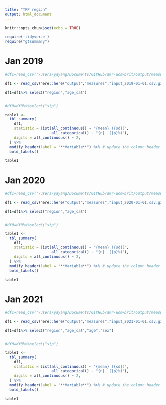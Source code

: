 ```yaml
---
title: "TPP region"
output: html_document
---
```



```r
knitr::opts_chunk$set(echo = TRUE)
```


```r
require('tidyverse')
require("gtsummary")
```


# Jan 2019

```r
#df1=read_csv("/Users/yayang/Documents/GitHub/amr-uom-brit/output/measures/input_2019-01-01.csv.gz")

df1 <- read_csv(here::here("output","measures","input_2019-01-01.csv.gz"))

df1=df1%>% select("region","age_cat")



```

```r

#df0=df0%>%select("stp")

table1 <- 
  tbl_summary(
    df1,
    statistic = list(all_continuous() ~ "{mean} ({sd})",
                     all_categorical() ~ "{n}  ({p}%)"),
    digits = all_continuous() ~ 2,
  ) %>%
  modify_header(label = "**Variable**") %>% # update the column header
  bold_labels() 

table1
```


# Jan 2020

```r
#df1=read_csv("/Users/yayang/Documents/GitHub/amr-uom-brit/output/measures/input_2019-01-01.csv.gz")

df1 <- read_csv(here::here("output","measures","input_2020-01-01.csv.gz"))

df1=df1%>% select("region","age_cat")



```

```r

#df0=df0%>%select("stp")

table1 <- 
  tbl_summary(
    df1,
    statistic = list(all_continuous() ~ "{mean} ({sd})",
                     all_categorical() ~ "{n}  ({p}%)"),
    digits = all_continuous() ~ 2,
  ) %>%
  modify_header(label = "**Variable**") %>% # update the column header
  bold_labels() 

table1
```



# Jan 2021

```r
#df1=read_csv("/Users/yayang/Documents/GitHub/amr-uom-brit/output/measures/input_2019-01-01.csv.gz")

df1 <- read_csv(here::here("output","measures","input_2021-01-01.csv.gz"))

df1=df1%>% select("region","age_cat","age","sex")



```

```r

#df0=df0%>%select("stp")

table1 <- 
  tbl_summary(
    df1,
    statistic = list(all_continuous() ~ "{mean} ({sd})",
                     all_categorical() ~ "{n}  ({p}%)"),
    digits = all_continuous() ~ 2,
  ) %>%
  modify_header(label = "**Variable**") %>% # update the column header
  bold_labels() 

table1
```


